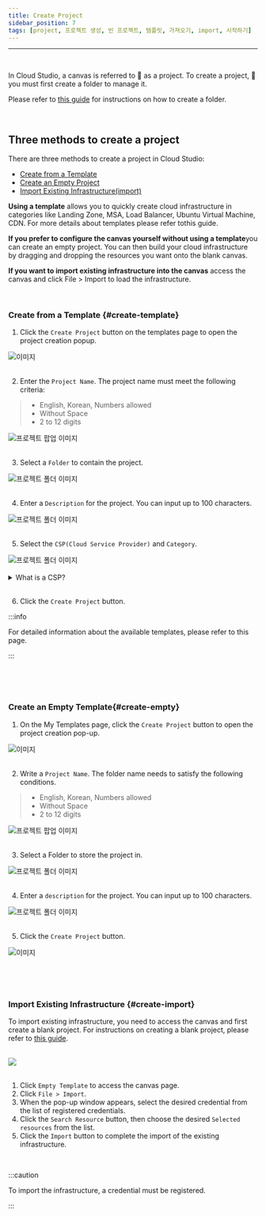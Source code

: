 ```yaml
---
title: Create Project
sidebar_position: 7
tags: [project, 프로젝트 생성, 빈 프로젝트, 템플릿, 가져오기, import, 시작하기]
---
```



<hr />
<br />

In Cloud Studio, a canvas is referred to 📄 as a project. To create a project,
📁 you must first create a folder to manage it.

Please refer to [this guide](/docs/start/create-folder) for instructions on how to create a folder.

<p>&nbsp;</p>

## Three methods to create a project

There are three methods to create a project in Cloud Studio:

-   [Create from a Template](#create-template)
-   [Create an Empty Project](#create-empty)
-   [Import Existing Infrastructure(import)](#create-import)

**Using a template** allows you to quickly create cloud infrastructure in categories like Landing Zone, MSA, Load Balancer, Ubuntu Virtual Machine, CDN. For more details about templates please refer to<Link to= "/docs/category/best-practice">this guide</Link>.

**If you prefer to configure the canvas yourself without using a template**you can create an empty project. You can then build your cloud infrastructure by dragging and dropping the resources you want onto the blank canvas.

**If you want to import existing infrastructure into the canvas** access the canvas and click File > Import to load the infrastructure.

<p>&nbsp;</p>

### Create from a Template {#create-template}

1.  Click the `Create Project` button on the templates page to open the project creation popup.

<div className={styles.imgWrap}>
    <img src={createProject05} alt="이미지" />
</div>

<br />

2. Enter the `Project Name`. The project name must meet the following criteria:

> -   English, Korean, Numbers allowed
> -   Without Space
> -   2 to 12 digits

<div className={styles.imgWrap}>
    <img src={createProject01} alt="프로젝트 팝업 이미지" width={800} />
</div>

<br />

3. Select a `Folder` to contain the project.

<div className={styles.imgWrap}>
    <img src={createProject02} alt="프로젝트 폴더 이미지" />
</div>

<br />

4. Enter a `Description` for the project. You can input up to 100 characters.

<div className={styles.imgWrap}>
    <img src={createProject03} alt="프로젝트 폴더 이미지" />
</div>

<br />

5.  Select the `CSP(Cloud Service Provider)` and `Category`.

<div className={styles.imgWrap}>
    <img src={createProject04} alt="프로젝트 폴더 이미지" width={800} />
</div>

<br />

<details>
    <summary>What is a CSP?</summary>
    <h4>
        CSP stands for Cloud Service Provider, which refers to companies that
        provide public cloud infrastructure and platform services. The CSPs
        available in Cloud Studio include Microsoft Azure, Naver CLOUD PLATFORM,
        and Amazon Web Services.
    </h4>
</details>

<br />

6.  Click the `Create Project` button.

:::info

For detailed information about the available templates, please refer to <Link to= "/docs/category/best-practice">this page</Link>.

:::

<p>&nbsp;</p>
<p>&nbsp;</p>

### Create an Empty Template{#create-empty}

1.  On the My Templates page, click the `Create Project` button to open the project creation pop-up.

<div className={styles.imgWrap}>
    <img src={createProject05} alt="이미지" />
</div>

<br />

2.  Write a `Project Name`. The folder name needs to satisfy the following conditions.

> -   English, Korean, Numbers allowed
> -   Without Space
> -   2 to 12 digits

<div className={styles.imgWrap}>
    <img src={createProject07} alt="프로젝트 팝업 이미지" width={800} />
</div>

<br />

3. Select a Folder to store the project in.

<div className={styles.imgWrap}>
    <img src={createProject02} alt="프로젝트 폴더 이미지" />
</div>

<br />

4. Enter a `description` for the project. You can input up to 100 characters.

<div className={styles.imgWrap}>
    <img src={createProject03} alt="프로젝트 폴더 이미지" />
</div>

<br />

5. Click the `Create Project` button.

<div className={styles.imgWrap}>
    <img src={createProject06} alt="이미지" />
</div>

<p>&nbsp;</p>
<p>&nbsp;</p>

### Import Existing Infrastructure {#create-import}

To import existing infrastructure, you need to access the canvas and first create a blank project.
For instructions on creating a blank project, please refer to [this guide](#create-empty).

<br />

<div className={styles.imgWrap}>
    <img src={import04} width={800} />
</div>

<br />

1.  Click `Empty Template` to access the canvas page.
2.  Click `File > Import`.
3.  When the pop-up window appears, select the desired credential from the list of registered credentials.
4.  Click the `Search Resource` button, then choose the desired `Selected resources` from the list.
5.  Click the `Import` button to complete the import of the existing infrastructure.

<p>&nbsp;</p>

:::caution

To import the infrastructure, a credential must be registered.

:::
